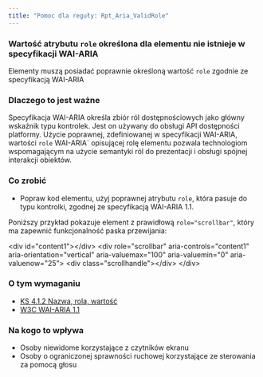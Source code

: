 ```yaml
---
title: "Pomoc dla reguły: Rpt_Aria_ValidRole"
---
```


<div className="toolHelp">
<Row>
<Column colLg={16} colMd={8} colSm={4} className="toolHead">

### Wartość atrybutu `role` określona dla elementu nie istnieje w specyfikacji WAI-ARIA


<div id="locLevel"></div>

Elementy muszą posiadać poprawnie określoną wartość `role` zgodnie ze specyfikacją WAI-ARIA

</Column>
</Row>
<Row>
<Column colLg={11} colMd={5} colSm={4} className="toolMain">

### Dlaczego to jest ważne

Specyfikacja WAI-ARIA określa zbiór ról dostępnościowych jako główny wskaźnik typu kontrolek. Jest on używany do obsługi API dostępności platformy. Użycie poprawnej, zdefiniowanej w specyfikacji WAI-ARIA, wartości `role` WAI-ARIA` opisującej rolę elementu pozwala technologiom wspomagającym na użycie semantyki ról do prezentacji i obsługi spójnej interakcji obiektów.


<div id="locSnippet"></div>

### Co zrobić

* Popraw kod elementu, użyj poprawnej atrybutu `role`, która pasuje do typu kontrolki, zgodnej ze specyfikacją WAI-ARIA 1.1.

Poniższy przykład pokazuje element z prawidłową `role="scrollbar"`, który ma zapewnić funkcjonalność paska przewijania:

<CodeSnippet type="multi" light={true}> &lt;div id="content1"&gt;&lt;/div&gt;
   &lt;div
      role="scrollbar"
      aria-controls="content1"
      aria-orientation="vertical"
      aria-valuemax="100"
      aria-valuemin="0"
      aria-valuenow="25"&gt;
       &lt;div class="scrollhandle"&gt;&lt;/div&gt;
   &lt;/div&gt;</CodeSnippet>

</Column>
<Column colLg={5} colMd={3} colSm={4} className="toolLeft">

### O tym wymaganiu

* [KS 4.1.2 Nazwa, rola, wartość](https://wcag.lepszyweb.pl/#name-role-value)
* [W3C WAI-ARIA 1.1](https://www.w3.org/TR/wai-aria-1.1/)

### Na kogo to wpływa

* Osoby niewidome korzystające z czytników ekranu
* Osoby o ograniczonej sprawności ruchowej korzystające ze sterowania za pomocą głosu

</Column>
</Row>
</div>


